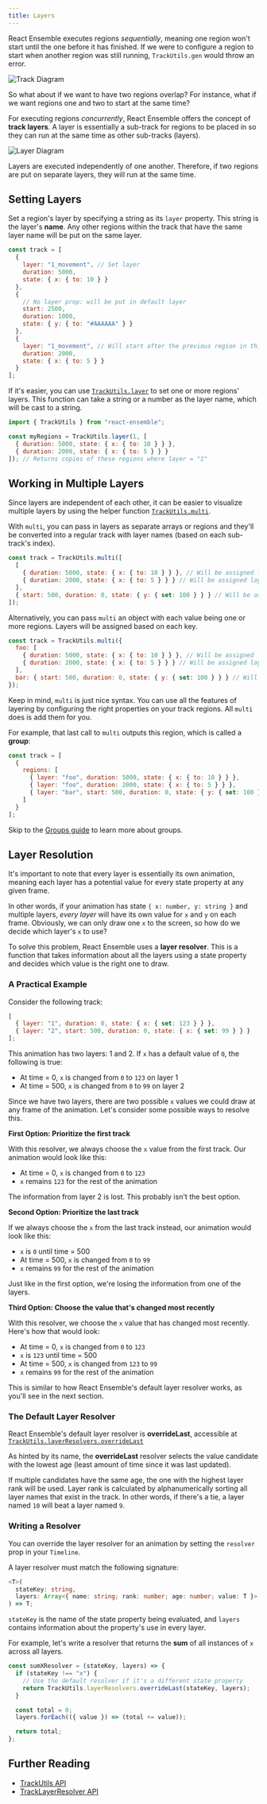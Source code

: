 ```yaml
---
title: Layers
---
```


React Ensemble executes regions _sequentially_, meaning one region won't start until the one before it has finished.
If we were to configure a region to start when another region was still running, `TrackUtils.gen` would throw an error.

![Track Diagram](../../../content/images/track-diagram.drawio.png)

So what about if we want to have two regions overlap? For instance, what if we want regions one and two to start at the same time?

For executing regions _concurrently_, React Ensemble offers the concept of **track layers**.
A layer is essentially a sub-track for regions to be placed in so they can run at the same time as other sub-tracks (layers).

![Layer Diagram](../../../content/images/layer-multi-diagram.drawio.png)

Layers are executed independently of one another. Therefore, if two regions are put on separate layers, they will run at the same time.

## Setting Layers

Set a region's layer by specifying a string as its `layer` property. This string is the layer's **name**. Any other regions within the track that have the same layer name will be put on the same layer.

```js
const track = [
  {
    layer: "1_movement", // Set layer
    duration: 5000,
    state: { x: { to: 10 } }
  },
  {
    // No layer prop: will be put in default layer
    start: 2500,
    duration: 1000,
    state: { y: { to: "#AAAAAA" } }
  },
  {
    layer: "1_movement", // Will start after the previous region in this layer (5 seconds)
    duration: 2000,
    state: { x: { to: 5 } }
  }
];
```

If it's easier, you can use [`TrackUtils.layer`](/docs/api/trackutils#layer) to set one or more regions' layers.
This function can take a string or a number as the layer name, which will be cast to a string.

```js
import { TrackUtils } from "react-ensemble";

const myRegions = TrackUtils.layer(1, [
  { duration: 5000, state: { x: { to: 10 } } },
  { duration: 2000, state: { x: { to: 5 } } }
]); // Returns copies of these regions where layer = "1"
```

## Working in Multiple Layers

Since layers are independent of each other, it can be easier to visualize multiple layers by using the helper function [`TrackUtils.multi`](/docs/api/trackutils#multi).

With `multi`, you can pass in layers as separate arrays or regions and they'll be converted into a regular track with layer names (based on each sub-track's index).

```js
const track = TrackUtils.multi([
  [
    { duration: 5000, state: { x: { to: 10 } } }, // Will be assigned layer = "0"
    { duration: 2000, state: { x: { to: 5 } } } // Will be assigned layer = "0"
  ],
  { start: 500, duration: 0, state: { y: { set: 100 } } } // Will be assigned layer = "1"
]);
```

Alternatively, you can pass `multi` an object with each value being one or more regions. Layers will be assigned based on each key.

```js
const track = TrackUtils.multi({
  foo: [
    { duration: 5000, state: { x: { to: 10 } } }, // Will be assigned layer = "foo"
    { duration: 2000, state: { x: { to: 5 } } } // Will be assigned layer = "foo"
  ],
  bar: { start: 500, duration: 0, state: { y: { set: 100 } } } // Will be assigned layer = "bar"
});
```

Keep in mind, `multi` is just nice syntax.
You can use all the features of layering by configuring the right properties on your track regions.
All `multi` does is add them for you.

For example, that last call to `multi` outputs this region, which is called a **group**:

```js
const track = [
  {
    regions: [
      { layer: "foo", duration: 5000, state: { x: { to: 10 } } },
      { layer: "foo", duration: 2000, state: { x: { to: 5 } } },
      { layer: "bar", start: 500, duration: 0, state: { y: { set: 100 } } }
    ]
  }
];
```

Skip to the [Groups guide](/docs/guides/groups) to learn more about groups.

## Layer Resolution

It's important to note that every layer is essentially its own animation, meaning each layer has a potential value for every state property at any given frame.

In other words, if your animation has state `{ x: number, y: string }` and multiple layers, _every layer_ will have its own value for `x` and `y` on each frame.
Obviously, we can only draw one `x` to the screen, so how do we decide which layer's `x` to use?

To solve this problem, React Ensemble uses a **layer resolver**.
This is a function that takes information about all the layers using a state property and decides which value is the right one to draw.

### A Practical Example

Consider the following track:

```js
[
  { layer: "1", duration: 0, state: { x: { set: 123 } } },
  { layer: "2", start: 500, duration: 0, state: { x: { set: 99 } } }
];
```

This animation has two layers: 1 and 2. If `x` has a default value of `0`, the following is true:

- At time = 0, `x` is changed from `0` to `123` on layer 1
- At time = 500, `x` is changed from `0` to `99` on layer 2

Since we have two layers, there are two possible `x` values we could draw at any frame of the animation.
Let's consider some possible ways to resolve this.

**First Option: Prioritize the first track**

With this resolver, we always choose the `x` value from the first track. Our animation would look like this:

- At time = 0, `x` is changed from `0` to `123`
- `x` remains `123` for the rest of the animation

The information from layer 2 is lost. This probably isn't the best option.

**Second Option: Prioritize the last track**

If we always choose the `x` from the last track instead, our animation would look like this:

- `x` is `0` until time = 500
- At time = 500, `x` is changed from `0` to `99`
- `x` remains `99` for the rest of the animation

Just like in the first option, we're losing the information from one of the layers.

**Third Option: Choose the value that's changed most recently**

With this resolver, we choose the `x` value that has changed most recently. Here's how that would look:

- At time = 0, `x` is changed from `0` to `123`
- `x` is `123` until time = 500
- At time = 500, `x` is changed from `123` to `99`
- `x` remains `99` for the rest of the animation

This is similar to how React Ensemble's default layer resolver works, as you'll see in the next section.

### The Default Layer Resolver

React Ensemble's default layer resolver is **overrideLast**, accessible at [`TrackUtils.layerResolvers.overrideLast`](/docs/api/trackutils#layerresolversoverridelast)

As hinted by its name, the **overrideLast** resolver selects the value candidate with the lowest age (least amount of time since it was last updated).

If multiple candidates have the same age, the one with the highest layer rank will be used.
Layer rank is calculated by alphanumerically sorting all layer names that exist in the track.
In other words, if there's a tie, a layer named `10` will beat a layer named `9`.

### Writing a Resolver

You can override the layer resolver for an animation by setting the `resolver` prop in your `Timeline`.

A layer resolver must match the following signature:

```ts
<T>(
  stateKey: string,
  layers: Array<{ name: string; rank: number; age: number; value: T }>
) => T;
```

`stateKey` is the name of the state property being evaluated, and `layers` contains information about the property's use in every layer.

For example, let's write a resolver that returns the **sum** of all instances of `x` across all layers.

```js
const sumXResolver = (stateKey, layers) => {
  if (stateKey !== "x") {
    // Use the default resolver if it's a different state property
    return TrackUtils.layerResolvers.overrideLast(stateKey, layers);
  }

  const total = 0;
  layers.forEach(({ value }) => (total += value));

  return total;
};
```

## Further Reading

- [TrackUtils API](/docs/api/trackutils)
- [TrackLayerResolver API](/docs/api/types#tracklayerresolver)
